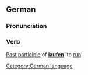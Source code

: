==German==
===Pronunciation===
{{IPA|[g&#601;laufn&#809]}}
===Verb===
[[Past participle]] of '''[[laufen]]''' 'to [[run]]'

[[Category:German language]]
